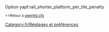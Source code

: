 {{fr/Amorce}}
Option yapf.rail_shorter_platform_per_tile_penalty

<small><<Retour à [[Main/fr/Openttd.cfg|openttd.cfg]]</small>
[[Category:fr/Réglages et préférences]]
